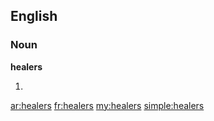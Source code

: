 ==English==
===Noun===
'''healers'''

# {{plural of|[[healer]]}}

[[ar:healers]]
[[fr:healers]]
[[my:healers]]
[[simple:healers]]